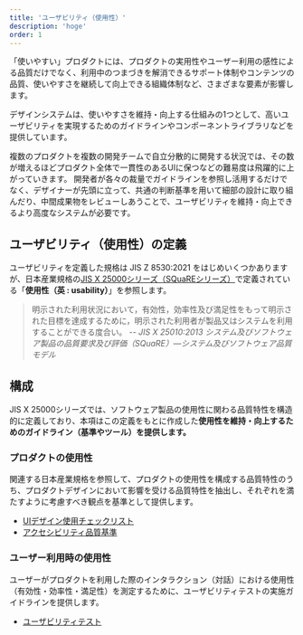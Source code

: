 ```yaml
---
title: 'ユーザビリティ（使用性）'
description: 'hoge'
order: 1
---
```


「使いやすい」プロダクトには、プロダクトの実用性やユーザー利用の感性による品質だけでなく、利用中のつまづきを解消できるサポート体制やコンテンツの品質、使いやすさを継続して向上できる組織体制など、さまざまな要素が影響します。

デザインシステムは、使いやすさを維持・向上する仕組みの1つとして、高いユーザビリティを実現するためのガイドラインやコンポーネントライブラリなどを提供しています。

複数のプロダクトを複数の開発チームで自立分散的に開発する状況では、その数が増えるほどプロダクト全体で一貫性のあるUIに保つなどの難易度は飛躍的に上がっていきます。
開発者が各々の裁量でガイドラインを参照し活用するだけでなく、デザイナーが先頭に立って、共通の判断基準を用いて細部の設計に取り組んだり、中間成果物をレビューしあうことで、ユーザビリティを維持・向上できるより高度なシステムが必要です。

## ユーザビリティ（使用性）の定義
ユーザビリティを定義した規格は JIS Z 8530:2021 をはじめいくつかありますが、日本産業規格の[JIS X 25000シリーズ（SQuaREシリーズ）](https://webdesk.jsa.or.jp/books/W11M0090/index/?bunsyo_id=JIS+X+25000%3A2017)で定義されている「**使用性（英 : usability）**」を参照します。

> 明示された利用状況において，有効性，効率性及び満足性をもって明示された目標を達成するために，明示された利用者が製品又はシステムを利用することができる度合い。
> -- <cite>JIS X 25010:2013 システム及びソフトウェア製品の品質要求及び評価（SQuaRE）―システム及びソフトウェア品質モデル</cite>


## 構成
JIS X 25000シリーズでは、ソフトウェア製品の使用性に関わる品質特性を構造的に定義しており、本項はこの定義をもとに作成した**使用性を維持・向上するためのガイドライン（基準やツール）を提供します。**


### プロダクトの使用性
関連する日本産業規格を参照して、プロダクトの使用性を構成する品質特性のうち、プロダクトデザインにおいて影響を受ける品質特性を抽出し、それぞれを満たすように考慮すべき観点を基準として提供します。

- [UIデザイン使用チェックリスト](/products/usability/usability-checklist/)
- [アクセシビリティ品質基準](/products/usability/accesibility/)


### ユーザー利用時の使用性
ユーザーがプロダクトを利用した際のインタラクション（対話）における使用性（有効性・効率性・満足性）を測定するために、ユーザビリティテストの実施ガイドラインを提供します。

- [ユーザビリティテスト](/products/usability/usability-test/)
